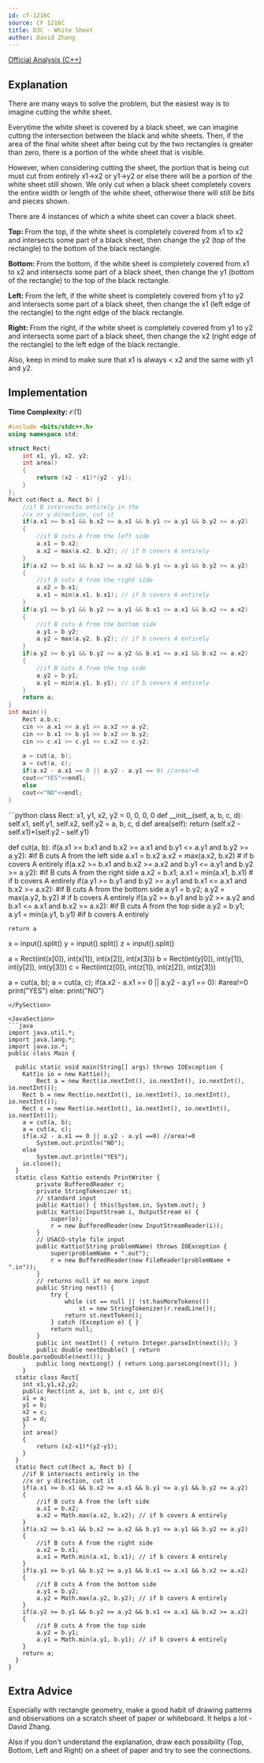 ```yaml
---
id: cf-1216C
source: CF 1216C
title: D3C - White Sheet
author: David Zhang
---
```


[Official Analysis (C++)](https://codeforces.com/blog/entry/69954)

## Explanation

There are many ways to solve the problem, but the easiest way is to imagine cutting the white sheet. 

Everytime the white sheet is covered by a black sheet, we can imagine cutting the intersection between the black and white sheets. Then, if the area of the final white sheet after being cut by the two rectangles is greater than zero, there is a portion of the white sheet that is visible.

However, when considering cutting the sheet, the portion that is being cut must cut from entirely x1->x2 or y1->y2 or else there will be a portion of the white sheet still shown. We only cut when a black sheet completely covers the entire width or length of the white sheet, otherwise there will still be bits and pieces shown.


There are 4 instances of which a white sheet can cover a black sheet.

$\textbf{Top: }$ From the top, if the white sheet is completely covered from x1 to x2 and intersects some part of a black sheet, then change the y2 (top of the rectangle) to the bottom of the black rectangle.

$\textbf{Bottom: }$ From the bottom, if the white sheet is completely covered from x1 to x2 and intersects some part of a black sheet, then change the y1 (bottom of the rectangle) to the top of the black rectangle.

$\textbf{Left: }$ From the left, if the white sheet is completely covered from y1 to y2 and intersects some part of a black sheet, then change the x1 (left edge of the rectangle) to the right edge of the black rectangle.

$\textbf{Right: }$ From the right, if the white sheet is completely covered from y1 to y2 and intersects some part of a black sheet, then change the x2 (right edge of the rectangle) to the left edge of the black rectangle.

Also, keep in mind to make sure that x1 is always < x2 and the same with y1 and y2.

## Implementation

**Time Complexity:** $\mathcal{O}(1)$

<LanguageSection>

<CPPSection>

```cpp
#include <bits/stdc++.h>
using namespace std;

struct Rect{
	int x1, y1, x2, y2;
	int area()
	{
		return (x2 - x1)*(y2 - y1);
	}
};
Rect cut(Rect a, Rect b) {
	//if B intersects entirely in the 
	//x or y direction, cut it
	if(a.x1 >= b.x1 && b.x2 >= a.x1 && b.y1 <= a.y1 && b.y2 >= a.y2)
	{
		//if B cuts A from the left side
		a.x1 = b.x2;
		a.x2 = max(a.x2, b.x2); // if b covers A entirely
	}
	if(a.x2 >= b.x1 && b.x2 >= a.x2 && b.y1 <= a.y1 && b.y2 >= a.y2)
	{
		//if B cuts A from the right side
		a.x2 = b.x1;
		a.x1 = min(a.x1, b.x1); // if b covers A entirely
	}
	if(a.y1 >= b.y1 && b.y2 >= a.y1 && b.x1 <= a.x1 && b.x2 >= a.x2)
	{
		//if B cuts A from the bottom side
		a.y1 = b.y2;
		a.y2 = max(a.y2, b.y2); // if b covers A entirely
	}
	if(a.y2 >= b.y1 && b.y2 >= a.y2 && b.x1 <= a.x1 && b.x2 >= a.x2)
	{
		//if B cuts A from the top side
		a.y2 = b.y1;
		a.y1 = min(a.y1, b.y1); // if b covers A entirely
	}
	return a;
}
int main(){
	Rect a,b,c;
	cin >> a.x1 >> a.y1 >> a.x2 >> a.y2;
	cin >> b.x1 >> b.y1 >> b.x2 >> b.y2;
	cin >> c.x1 >> c.y1 >> c.x2 >> c.y2;
	
	a = cut(a, b);
	a = cut(a, c);
	if(a.x2 - a.x1 == 0 || a.y2 - a.y1 == 0) //area!=0
	cout<<"YES"<<endl;
	else
	cout<<"NO"<<endl;
}
```

</CPPSection>

<PySection>
```python
class Rect: 
 	x1, y1, x2, y2 = 0, 0, 0, 0
	def __init__(self, a, b, c, d):
		self.x1, self.y1, self.x2, self.y2 = a, b, c, d
	def area(self):
		return (self.x2 - self.x1)*(self.y2 - self.y1)

def cut(a, b):
 	if(a.x1 >= b.x1 and b.x2 >= a.x1 and b.y1 <= a.y1 and b.y2 >= a.y2):
		#if B cuts A from the left side
		a.x1 = b.x2
		a.x2 = max(a.x2, b.x2) # if b covers A entirely
  	if(a.x2 >= b.x1 and b.x2 >= a.x2 and b.y1 <= a.y1 and b.y2 >= a.y2):
		#if B cuts A from the right side
		a.x2 = b.x1;
		a.x1 = min(a.x1, b.x1) # if b covers A entirely
  	if(a.y1 >= b.y1 and b.y2 >= a.y1 and b.x1 <= a.x1 and b.x2 >= a.x2):
		#if B cuts A from the bottom side
		a.y1 = b.y2;
		a.y2 = max(a.y2, b.y2) # if b covers A entirely
  	if(a.y2 >= b.y1 and b.y2 >= a.y2 and b.x1 <= a.x1 and b.x2 >= a.x2):
		#if B cuts A from the top side
		a.y2 = b.y1;
		a.y1 = min(a.y1, b.y1) #if b covers A entirely
	
	return a
x = input().split()
y = input().split()
z = input().split()

a = Rect(int(x[0]), int(x[1]), int(x[2]), int(x[3]))
b = Rect(int(y[0]), int(y[1]), int(y[2]), int(y[3]))
c = Rect(int(z[0]), int(z[1]), int(z[2]), int(z[3]))

a = cut(a, b);
a = cut(a, c);
if(a.x2 - a.x1 == 0 || a.y2 - a.y1 == 0): #area!=0
  print("YES")
else:
  print("NO")
```
</PySection>

<JavaSection>
```java
import java.util.*;
import java.lang.*;
import java.io.*;
public class Main {
  
  public static void main(String[] args) throws IOException {
    Kattio io = new Kattio();
		Rect a = new Rect(io.nextInt(), io.nextInt(), io.nextInt(), io.nextInt());
    Rect b = new Rect(io.nextInt(), io.nextInt(), io.nextInt(), io.nextInt());
    Rect c = new Rect(io.nextInt(), io.nextInt(), io.nextInt(), io.nextInt());
    a = cut(a, b);
  	a = cut(a, c);
  	if(a.x2 - a.x1 == 0 || a.y2 - a.y1 ==0) //area!=0
  		System.out.println("NO");
  	else
  		System.out.println("YES");
    io.close();
  }
  static class Kattio extends PrintWriter {
		private BufferedReader r;
		private StringTokenizer st;
		// standard input
		public Kattio() { this(System.in, System.out); }
		public Kattio(InputStream i, OutputStream o) {
			super(o);
			r = new BufferedReader(new InputStreamReader(i));
		}
		// USACO-style file input
		public Kattio(String problemName) throws IOException {
			super(problemName + ".out");
			r = new BufferedReader(new FileReader(problemName + ".in"));
		}
		// returns null if no more input
		public String next() {
			try {
				while (st == null || !st.hasMoreTokens())
					st = new StringTokenizer(r.readLine());
				return st.nextToken();
			} catch (Exception e) { }
			return null;
		}
		public int nextInt() { return Integer.parseInt(next()); }
		public double nextDouble() { return Double.parseDouble(next()); }
		public long nextLong() { return Long.parseLong(next()); }
	}
  static class Rect{
	int x1,y1,x2,y2;
	public Rect(int a, int b, int c, int d){
	x1 = a;
	y1 = b;
	x2 = c;
	y2 = d;
	}
	int area()
	{
		return (x2-x1)*(y2-y1);
	}
  }
  static Rect cut(Rect a, Rect b) {
  	//if B intersects entirely in the 
  	//x or y direction, cut it
  	if(a.x1 >= b.x1 && b.x2 >= a.x1 && b.y1 <= a.y1 && b.y2 >= a.y2)
  	{
  		//if B cuts A from the left side
  		a.x1 = b.x2;
  		a.x2 = Math.max(a.x2, b.x2); // if b covers A entirely
  	}
  	if(a.x2 >= b.x1 && b.x2 >= a.x2 && b.y1 <= a.y1 && b.y2 >= a.y2)
  	{
  		//if B cuts A from the right side
  		a.x2 = b.x1;
  		a.x1 = Math.min(a.x1, b.x1); // if b covers A entirely
  	}
  	if(a.y1 >= b.y1 && b.y2 >= a.y1 && b.x1 <= a.x1 && b.x2 >= a.x2)
  	{
  		//if B cuts A from the bottom side
  		a.y1 = b.y2;
  		a.y2 = Math.max(a.y2, b.y2); // if b covers A entirely
  	}
  	if(a.y2 >= b.y1 && b.y2 >= a.y2 && b.x1 <= a.x1 && b.x2 >= a.x2)
  	{
  		//if B cuts A from the top side
  		a.y2 = b.y1;
  		a.y1 = Math.min(a.y1, b.y1); // if b covers A entirely
  	}
  	return a;
  }
}
```

</JavaSection>

</LanguageSection>

## Extra Advice
Especially with rectangle geometry, make a good habit of drawing patterns and observations on a scratch sheet of paper or whiteboard. It helps a lot - David Zhang.

Also if you don't understand the explanation, draw each possibility (Top, Bottom, Left and Right) on a sheet of paper and try to see the connections.
